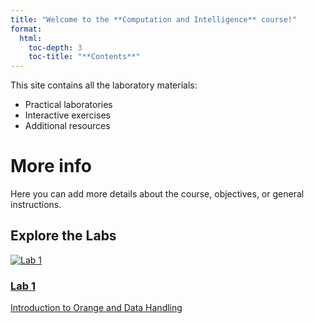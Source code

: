 ```yaml
---
title: "Welcome to the **Computation and Intelligence** course!"
format:
  html:
    toc-depth: 3
    toc-title: "**Contents**"
---
```


This site contains all the laboratory materials:

- Practical laboratories
- Interactive exercises
- Additional resources

# More info
Here you can add more details about the course, objectives, or general instructions.

## Explore the Labs

```{=html}
<div class="lab-grid">
  <a href="lab1.html" class="lab-card">
    <div class="card-inner">
      <img src="images/lab1.jpg" alt="Lab 1">
      <div class="overlay">
        <div class="overlay-text">
          <h3>Lab 1</h3>
          <span class="subtitle">Introduction to Orange and Data Handling</span>
        </div>
      </div>
    </div>
  </a>

<!-- <a href="lab2.html" class="lab-card">
    <div class="card-inner">
      <img src="images/lab2.jpg" alt="Lab 2">
      <div class="overlay">
        <h3>Lab 2</h3>
      </div>
    </div>
  </a>

  <a href="lab3.html" class="lab-card">
    <div class="card-inner">
      <img src="images/lab3.jpg" alt="Lab 3">
      <div class="overlay">
        <h3>Lab 3</h3>
      </div>
    </div>
  </a> -->
</div>
```